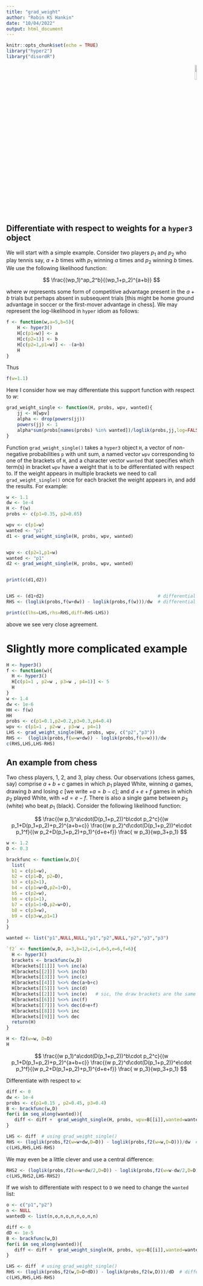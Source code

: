 ```yaml
---
title: "grad_weight"
author: "Robin KS Hankin"
date: "10/04/2022"
output: html_document
---
```


```r
knitr::opts_chunk$set(echo = TRUE)
library("hyper2")
library("disordR")
```


<p style="text-align: right;">
![](`r system.file("help/figures/hyper2.png", package = "hyper2")`){width=10%}
</p>


## Differentiate with respect to weights for a `hyper3` object

We will start with a simple example.  Consider two players $p_1$ and
$p_2$ who play tennis say, $a+b$ times with $p_1$ winning $a$ times
and $p_2$ winning $b$ times.  We use the following likelihood function:

$$
\frac{(wp_1)^ap_2^b}{(wp_1+p_2)^{a+b}}
$$

where $w$ represents some form of competitive advantage present in the
$a+b$ trials but perhaps absent in subsequent trials [this might be
home ground advantage in soccer or the first-mover advantage in
chess].  We may represent the log-likelihood in `hyper` idiom as
follows:


```r
f <- function(w,a=5,b=5){
    H <- hyper3()
    H[c(p1=w)] <- a
    H[c(p2=1)] <- b
    H[c(p2=1,p1=w)] <- -(a+b)
    H
}
```

Thus

```r
f(w=1.1)
```

Here I consider how we may differentiate this support function with respect to $w$:

```r
grad_weight_single <- function(H, probs, wpv, wanted){
    jj <- H[wpv]
    alpha <- drop(powers(jj))
    powers(jj) <- 1
    alpha*sum(probs[names(probs) %in% wanted])/loglik(probs,jj,log=FALSE)
}
```

Function `grad_weight_single()` takes a `hyper3` object `H`, a vector
of non-negative probabilities `p` with unit sum, a named vector `wpv`
corresponding to one of the brackets of `H`, and a character vector
`wanted` that specifies which term(s) in bracket `wpv` have a weight
that is to be differentiated with respect to.  If the weight appears
in multiple brackets we need to call `grad_weight_single()` once for
each bracket the weight appears in, and add the results.  For example:

```r
w <- 1.1
dw <- 1e-4
H <- f(w)
probs <- c(p1=0.35, p2=0.65)

wpv <- c(p1=w)
wanted <- "p1"
d1 <- grad_weight_single(H, probs, wpv, wanted)


wpv <- c(p2=1,p1=w)
wanted <- "p1"
d2 <- grad_weight_single(H, probs, wpv, wanted)


print(c(d1,d2))


LHS <- (d1+d2)                                          # differential from grad_weight_single()
RHS <- (loglik(probs,f(w+dw)) - loglik(probs,f(w)))/dw  # differential via numerics

print(c(lhs=LHS,rhs=RHS,diff=RHS-LHS))
```

above we see very close agreement.


# Slightly more complicated example

```r
H <- hyper3()
f <- function(w){
  H <- hyper3()
  H[c(p1=1 , p2=w , p3=w , p4=1)] <- 5
  H
}
w <- 1.4
dw <- 1e-6
HH <- f(w)
HH
probs <- c(p1=0.1,p2=0.2,p3=0.3,p4=0.4)
wpv <- c(p1=1 , p2=w , p3=w , p4=1)
LHS <- grad_weight_single(HH, probs, wpv, c("p2","p3"))
RHS <-  (loglik(probs,f(w=w+dw)) - loglik(probs,f(w=w)))/dw
c(RHS,LHS,LHS-RHS)
```


## An example from chess


Two chess players, 1, 2, and 3, play chess.  Our observations (chess
games, say) comprise $a+b+c$ games in which $p_1$ played White,
winning $a$ games, drawing $b$ and losing $c$ [we write $+a=b-c$]; and
$d+e+f$ games in which $p_2$ played White, with $+d=e-f$.  There is
also a single game between $p_3$ (white) who beat $p_1$ (black).
Consider the following likelihood function:


$$
\frac{(w p_1)^a\cdot(D(p_1+p_2))^b\cdot p_2^c}{(w p_1+D(p_1+p_2)+p_2)^{a+b+c}}
\frac{(w p_2)^d\cdot(D(p_1+p_2))^e\cdot p_1^f}{(w p_2+D(p_1+p_2)+p_1)^{d+e+f}}
\frac{ w p_3}{wp_3+p_1}
$$


```r

w <- 1.2
D <- 0.3

brackfunc <- function(w,D){
  list(
  b1 = c(p1=w),
  b2 = c(p1=D, p2=D),	
  b3 = c(p2=1),
  b4 = c(p1=w+D,p2=1+D),
  b5 = c(p2=w),
  b6 = c(p1=1),
  b7 = c(p1=1+D,p2=w+D),
  b8 = c(p3=w),
  b9 = c(p3=w,p1=1)
)
}

wanted <- list("p1",NULL,NULL,"p1","p2",NULL,"p2","p3","p3")

`f2` <- function(w,D, a=3,b=12,c=1,d=5,e=6,f=6){
  H <- hyper3()	      
  brackets <- brackfunc(w,D)
  H[brackets[[1]]] %<>% inc(a)	
  H[brackets[[2]]] %<>% inc(b)	
  H[brackets[[3]]] %<>% inc(c)	
  H[brackets[[4]]] %<>% dec(a+b+c)
  H[brackets[[5]]] %<>% inc(d)	
  H[brackets[[2]]] %<>% inc(e)	 # sic, the draw brackets are the same
  H[brackets[[6]]] %<>% inc(f)	
  H[brackets[[7]]] %<>% dec(d+e+f)
  H[brackets[[8]]] %<>% inc
  H[brackets[[9]]] %<>% dec
  return(H)
}

H <- f2(w=w, D=D)
H
```

$$
\frac{(w p_1)^a\cdot(D(p_1+p_2))^b\cdot p_2^c}{(w p_1+D(p_1+p_2)+p_2)^{a+b+c}}
\frac{(w p_2)^d\cdot(D(p_1+p_2))^e\cdot p_1^f}{(w p_2+D(p_1+p_2)+p_1)^{d+e+f}}
\frac{ w p_3}{wp_3+p_1}
$$


Differentiate with respect to `w`:

```r
diff <- 0
dw <- 1e-4
probs <- c(p1=0.15 , p2=0.45, p3=0.4)
B <- brackfunc(w,D)
for(i in seq_along(wanted)){
   diff <- diff +  grad_weight_single(H, probs, wpv=B[[i]],wanted=wanted[[i]])
}

LHS <- diff  # using grad_weight_single()
RHS <- (loglik(probs,f2(w=w+dw,D=D)) - loglik(probs,f2(w=w,D=D)))/dw  # differential via numerics
c(LHS,RHS,LHS-RHS)
```

We may even be a little clever  and use a central difference:


```r
RHS2 <- (loglik(probs,f2(w=w+dw/2,D=D)) - loglik(probs,f2(w=w-dw/2,D=D)))/dw  # differential via numerics
c(LHS,RHS2,LHS-RHS2)
```

If we wish to differentiate with respect to `D` we need to change the `wanted` list:

```r
o <- c("p1","p2")
n <- NULL
wantedD <- list(n,o,n,o,n,n,o,n,n)

diff <- 0
dD <- 1e-5
B <- brackfunc(w,D)
for(i in seq_along(wanted)){
   diff <- diff +  grad_weight_single(H, probs, wpv=B[[i]],wanted=wantedD[[i]])
}

LHS <- diff  # using grad_weight_single()
RHS <- (loglik(probs,f2(w,D=D+dD)) - loglik(probs,f2(w,D)))/dD  # differential via numerics
c(LHS,RHS,LHS-RHS)
```
